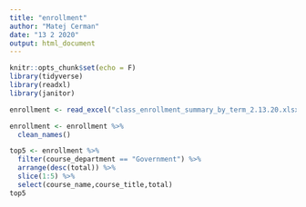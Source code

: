 ```yaml
---
title: "enrollment"
author: "Matej Cerman"
date: "13 2 2020"
output: html_document
---
```


```r
knitr::opts_chunk$set(echo = F)
library(tidyverse)
library(readxl)
library(janitor)
```

```r
enrollment <- read_excel("class_enrollment_summary_by_term_2.13.20.xlsx", skip = 3)
```

```r
enrollment <- enrollment %>%
  clean_names()
```

```r
top5 <- enrollment %>%
  filter(course_department == "Government") %>%
  arrange(desc(total)) %>%
  slice(1:5) %>%
  select(course_name,course_title,total)
top5
```

